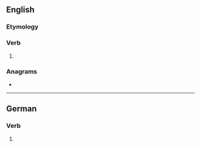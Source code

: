 {{also|ständest}}
==English==

===Etymology===
{{suffix|stand|est|lang=en}}

===Verb===
{{head|en|verb form}}

# {{en-archaic second-person singular of|stand}}

===Anagrams===
* {{anagrams|en|Stansted}}

----

==German==

===Verb===
{{head|de|verb form}}

# {{de-verb form of|stehen|2|s|v}}